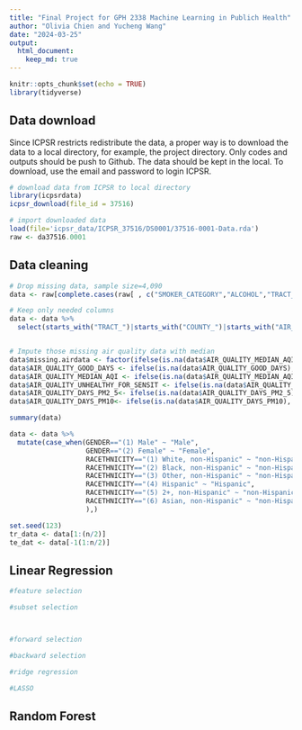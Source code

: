 ```yaml
---
title: "Final Project for GPH 2338 Machine Learning in Publich Health"
author: "Olivia Chien and Yucheng Wang"
date: "2024-03-25"
output: 
  html_document:
    keep_md: true
---
```


```r
knitr::opts_chunk$set(echo = TRUE)
library(tidyverse)
```

## Data download

Since ICPSR restricts redistribute the data, a proper way is to download the data to a local directory, for example, the project directory. Only codes and outputs should be push to Github. The data should be kept in the local. To download, use the email and password to login ICPSR.

```r
# download data from ICPSR to local directory
library(icpsrdata)
icpsr_download(file_id = 37516)
```

```r
# import downloaded data
load(file='icpsr_data/ICPSR_37516/DS0001/37516-0001-Data.rda')
raw <- da37516.0001
```

## Data cleaning

```r
# Drop missing data, sample size=4,090
data <- raw[complete.cases(raw[ , c("SMOKER_CATEGORY","ALCOHOL","TRACT_BELOW_POVERTY","TRACT_UNINSURED_OVER_65","TRACT_OWNER_OVER_30","TRACT_UNINSURED_UNDER_18","COUNTY_VIOLENT_CRIME")]),]

# Keep only needed columns
data <- data %>% 
  select(starts_with("TRACT_")|starts_with("COUNTY_")|starts_with("AIR_")|all_of(c("AGE","GENDER","RACETHNICITY","EDUC","MARITAL","EMPLOY","INCOME","REGION9","METRO","HOUSING","HOME_TYPE","SMOKER_CATEGORY","ALCOHOL","PHYSICIANS_TG_DOC","WALK_SCORE")))


# Impute those missing air quality data with median
data$missing.airdata <- factor(ifelse(is.na(data$AIR_QUALITY_MEDIAN_AQI), 1, 0),levels = c(1,0),labels = c("Yes","No"))
data$AIR_QUALITY_GOOD_DAYS <- ifelse(is.na(data$AIR_QUALITY_GOOD_DAYS), median(data$AIR_QUALITY_GOOD_DAYS,na.rm = TRUE), data$AIR_QUALITY_GOOD_DAYS)
data$AIR_QUALITY_MEDIAN_AQI <- ifelse(is.na(data$AIR_QUALITY_MEDIAN_AQI), median(data$AIR_QUALITY_MEDIAN_AQI,na.rm = TRUE), data$AIR_QUALITY_MEDIAN_AQI)
data$AIR_QUALITY_UNHEALTHY_FOR_SENSIT <- ifelse(is.na(data$AIR_QUALITY_UNHEALTHY_FOR_SENSIT), median(data$AIR_QUALITY_UNHEALTHY_FOR_SENSIT,na.rm = TRUE), data$AIR_QUALITY_UNHEALTHY_FOR_SENSIT)
data$AIR_QUALITY_DAYS_PM2_5<- ifelse(is.na(data$AIR_QUALITY_DAYS_PM2_5), median(data$AIR_QUALITY_DAYS_PM2_5,na.rm = TRUE), data$AIR_QUALITY_DAYS_PM2_5)
data$AIR_QUALITY_DAYS_PM10<- ifelse(is.na(data$AIR_QUALITY_DAYS_PM10), median(data$AIR_QUALITY_DAYS_PM10,na.rm = TRUE), data$AIR_QUALITY_DAYS_PM10)
```

```r
summary(data)
```


```r
data <- data %>%
  mutate(case_when(GENDER=="(1) Male" ~ "Male",
                   GENDER=="(2) Female" ~ "Female",
                   RACETHNICITY=="(1) White, non-Hispanic" ~ "non-Hispanic White",
                   RACETHNICITY=="(2) Black, non-Hispanic" ~ "non-Hispanic Black",
                   RACETHNICITY=="(3) Other, non-Hispanic" ~ "non-Hispanic Other",
                   RACETHNICITY=="(4) Hispanic" ~ "Hispanic",
                   RACETHNICITY=="(5) 2+, non-Hispanic" ~ "non-Hispanic Multiracial",
                   RACETHNICITY=="(6) Asian, non-Hispanic" ~ "non-Hispanic Asian",
                   ),)
```


```r
set.seed(123)
tr_data <- data[1:(n/2)]
te_dat <- data[-1(1:n/2)]
```


## Linear Regression

```r
#feature selection

#subset selection



#forward selection

#backward selection

#ridge regression

#LASSO
```





## Random Forest

